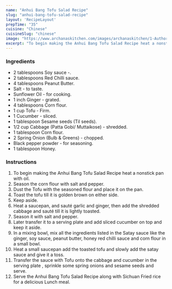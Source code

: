 ---
name: "Anhui Bang Tofu Salad Recipe"
slug: "anhui-bang-tofu-salad-recipe"
layout: 'RecipeLayout'
prepTime: "35"
cuisine: "Chinese"
cuisineSlug: "chinese"
image: "https://www.archanaskitchen.com/images/archanaskitchen/1-Author/sibyl_sunitha/Anhui_Bang_Tofu_Salad_Recipe_.jpg"
excerpt: "To begin making the Anhui Bang Tofu Salad Recipe heat a nonstick pan with oil"
---

### Ingredients

- 2 tablespoons Soy sauce -.
- 2 tablespoons Red Chilli sauce.
- 4 tablespoons Peanut Butter.
- Salt - to taste.
- Sunflower Oil - for cooking.
- 1 inch Ginger - grated.
- 4 tablespoons Corn flour.
- 1 cup Tofu - Firm.
- 1 Cucumber - sliced.
- 1 tablespoon Sesame seeds (Til seeds).
- 1/2 cup Cabbage (Patta Gobi/ Muttaikose) - shredded.
- 1 tablespoon Corn flour.
- 2 Spring Onion (Bulb & Greens) - chopped.
- Black pepper powder - for seasoning.
- 1 tablespoon Honey.

### Instructions

1. To begin making the Anhui Bang Tofu Salad Recipe heat a nonstick pan with oil.
1. Season the corn flour with salt and pepper.
1. Dust the Tofu with the seasoned flour and place it on the pan.
1. Toast the tofu till it is golden brown on either side.
1. Keep aside.
1. Heat a saucepan, and sauté garlic and ginger, then add the shredded cabbage and sauté till it is lightly toasted.
1. Season it with salt and pepper.
1. Later transfer it to a serving plate and add sliced cucumber on top and keep it aside.
1. In a mixing bowl, mix all the ingredients listed in the Satay sauce like the ginger, soy sauce, peanut butter, honey red chilli sauce and corn flour in a small bowl.
1. Heat a small saucepan add the toasted tofu and slowly add the satay sauce and give it a toss.
1. Transfer the sauce with Tofu onto the cabbage and cucumber in the serving plate , sprinkle some spring onions and sesame seeds and serve.
1. Serve the Anhui Bang Tofu Salad Recipe along with Sichuan Fried rice for a delicious Lunch meal.
